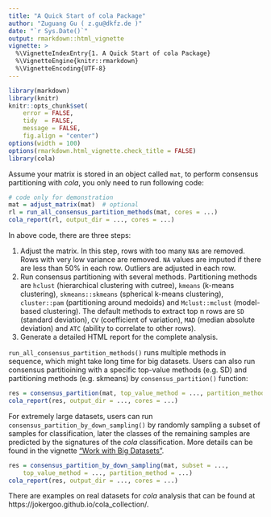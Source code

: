 ```yaml
---
title: "A Quick Start of cola Package"
author: "Zuguang Gu ( z.gu@dkfz.de )"
date: "`r Sys.Date()`"
output: rmarkdown::html_vignette
vignette: >
  %\VignetteIndexEntry{1. A Quick Start of cola Package}
  %\VignetteEngine{knitr::rmarkdown}
  %\VignetteEncoding{UTF-8}
---
```


```r
library(markdown)
library(knitr)
knitr::opts_chunk$set(
    error = FALSE,
    tidy  = FALSE,
    message = FALSE,
    fig.align = "center")
options(width = 100)
options(rmarkdown.html_vignette.check_title = FALSE)
library(cola)
```

Assume your matrix is stored in an object called `mat`, to perform consensus
partitioning with *cola*, you only need to run following code:

```r
# code only for demonstration
mat = adjust_matrix(mat)  # optional
rl = run_all_consensus_partition_methods(mat, cores = ...)
cola_report(rl, output_dir = ..., cores = ...)
```

In above code, there are three steps:

1. Adjust the matrix. In this step, rows with too many `NA`s are removed. Rows
   with very low variance are removed. `NA` values are imputed if there are
   less than 50% in each row. Outliers are adjusted in each row.
2. Run consensus partitioning with several methods.
   Partitioning methods are `hclust` (hierarchical clustering with cutree),
   `kmeans` (k-means clustering), `skmeans::skmeans` (spherical k-means
   clustering), `cluster::pam` (partitioning around medoids) and
   `Mclust::mclust` (model-based clustering). The default methods to extract
   top n rows are `SD` (standard deviation), `CV` (coefficient of variation),
   `MAD` (median absolute deviation) and `ATC` (ability to correlate to other
   rows). 
3. Generate a detailed HTML report for the complete analysis.


`run_all_consensus_partition_methods()` runs multiple methods in sequence, which might
take long time for big datasets. Users can also run consensus partitioining with
a specific top-value methods (e.g. SD) and partitioning methods (e.g. skmeans) by 
`consensus_partition()` function:

```r
res = consensus_partition(mat, top_value_method = ..., partition_method = ...)
cola_report(res, output_dir = ..., cores = ...)
```

For extremely large datasets, users can run `consensus_partition_by_down_sampling()` by randomly 
sampling a subset of samples for classification, later the classes of the remaining
samples are predicted by the signatures of the _cola_ classification. More details
can be found in the vignette ["Work with Big Datasets"](working_with_big_datasets.html).

```r
res = consensus_partition_by_down_sampling(mat, subset = ...,
    top_value_method = ..., partition_method = ...)
cola_report(res, output_dir = ..., cores = ...)
```

There are examples on real datasets for _cola_ analysis that can be found at https://jokergoo.github.io/cola_collection/.
